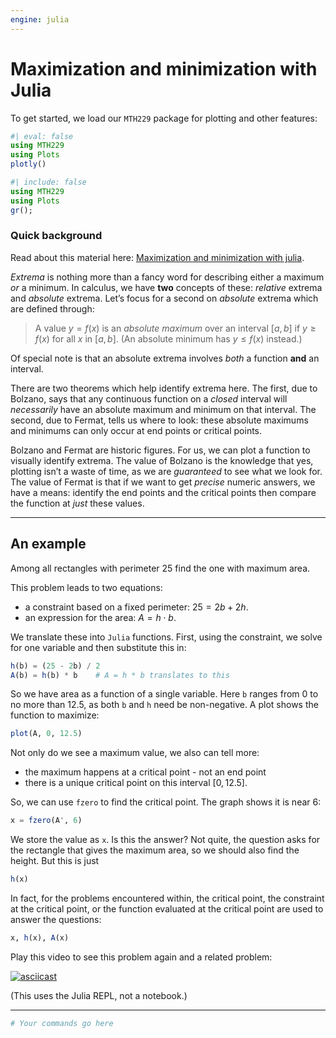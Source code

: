 ```yaml
---
engine: julia
---
```

# Maximization and minimization with Julia



To get started, we load our `MTH229` package for plotting and other features:


```julia
#| eval: false
using MTH229
using Plots
plotly()
```

```julia
#| include: false
using MTH229
using Plots
gr();
```


### Quick background

Read about this material here: [Maximization and minimization with julia](http://mth229.github.io/extrema.html).

*Extrema* is nothing more than a fancy word for
describing either a maximum *or* a minimum. In calculus, we have **two**
concepts of these: *relative* extrema and *absolute* extrema. Let's
focus for a second on *absolute* extrema which are defined through:

> A value $y=f(x)$ is an *absolute maximum* over an interval
> $[a,b]$ if $y \geq f(x)$ for all $x$ in $[a,b]$. (An absolute minimum has $y \leq f(x)$ instead.)

Of special note is that an absolute extrema involves *both* a function **and** an interval.


There are two theorems which help identify extrema here. The first,
due to Bolzano, says that any continuous function on a *closed*
interval will *necessarily* have an absolute maximum and minimum on that
interval. The second, due to Fermat, tells us where to look: these
absolute maximums and minimums can only occur at end points or
critical points.

Bolzano and Fermat are historic figures. For us, we can plot a
function to visually identify extrema. The value of Bolzano is the
knowledge that yes, plotting isn't a waste of time, as we are
*guaranteed* to see what we look for. The value of Fermat is that if
we want to get *precise* numeric answers, we have a means: identify
the end points and the critical points then compare  the function at *just* these values.

----

## An example

Among all rectangles
with perimeter $25$ find the one with maximum area.

This problem leads to two equations:

* a constraint based on a fixed perimeter: $25 = 2b + 2h$.
* an expression for the area: $A=h \cdot b$.

We translate these into `Julia` functions. First, using the
constraint, we solve for one variable and then substitute this in:

```julia
h(b) = (25 - 2b) / 2
A(b) = h(b) * b    # A = h * b translates to this
```

So we have area as a function of a single variable. Here `b` ranges
from $0$ to no more than $12.5$, as both `b` and `h` need be
non-negative. A plot shows the function to maximize:

```julia
plot(A, 0, 12.5)
```

Not only do we see a maximum value, we also can tell more:

* the maximum happens at a critical point - not an end point
* there is a unique critical point on this interval $[0,12.5]$.

So, we can use `fzero` to find the critical point. The graph shows it is near $6$:


```julia
x = fzero(A', 6)
```

We store the value as `x`. Is this the answer? Not quite, the question
asks for the rectangle that gives the maximum area, so we should also
find the height. But this is just

```julia
h(x)
```

In fact, for the problems encountered within, the critical point, the
constraint at the critical point, or the function evaluated at the
critical point are used to answer the questions:

```julia
x, h(x), A(x)
```

Play this video to see this problem again and a related problem:

[![asciicast](https://asciinema.org/a/4tdlumFtE2mBswLZJSw6q9K9J.svg)](https://asciinema.org/a/4tdlumFtE2mBswLZJSw6q9K9J)

(This uses the Julia REPL, not a notebook.)

----

```julia
# Your commands go here

```
